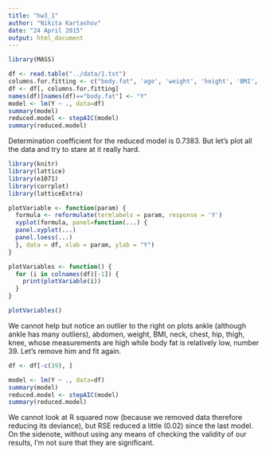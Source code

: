 ```yaml
---
title: "hw3_1"
author: "Nikita Kartashov"
date: "24 April 2015"
output: html_document
---
```


```r
library(MASS)
```


```r
df <- read.table("../data/1.txt")
columns.for.fitting <- c("body.fat", 'age', 'weight', 'height', 'BMI', 'neck', 'chest', 'abdomen', 'hip', 'thigh', 'knee', 'ankle', 'bicep', 'forearm', 'wrist')
df <- df[, columns.for.fitting]
names(df)[names(df)=="body.fat"] <- "Y"
model <- lm(Y ~ ., data=df)
summary(model)
reduced.model <- stepAIC(model)
summary(reduced.model)
```

Determination coefficient for the reduced model is 0.7383.
But let's plot all the data and try to stare at it really hard.

```r
library(knitr)
library(lattice)
library(e1071)
library(corrplot)
library(latticeExtra)
```

```r
plotVariable <- function(param) {
  formula <- reformulate(termlabels = param, response = 'Y')
  xyplot(formula, panel=function(...) {  
  panel.xyplot(...)
  panel.loess(...)
  }, data = df, xlab = param, ylab = "Y")
}

plotVariables <- function() {
  for (i in colnames(df)[-1]) {
    print(plotVariable(i)) 
  }
}
```

```r
plotVariables()
```

We cannot help but notice an outlier to the right on plots ankle (although ankle has many outliers), abdomen, weight, BMI, neck, chest, hip, thigh, knee, whose measurements are high while body fat is relatively low, number 39. Let's remove him and fit again.

```r
df <- df[-c(39), ]
```

```r
model <- lm(Y ~ ., data=df)
summary(model)
reduced.model <- stepAIC(model)
summary(reduced.model)
```

We cannot look at R squared now (because we removed data therefore reducing its deviance), but RSE reduced a little (0.02) since the last model. On the sidenote, without using any means of checking the validity of our results, I'm not sure that they are significant.